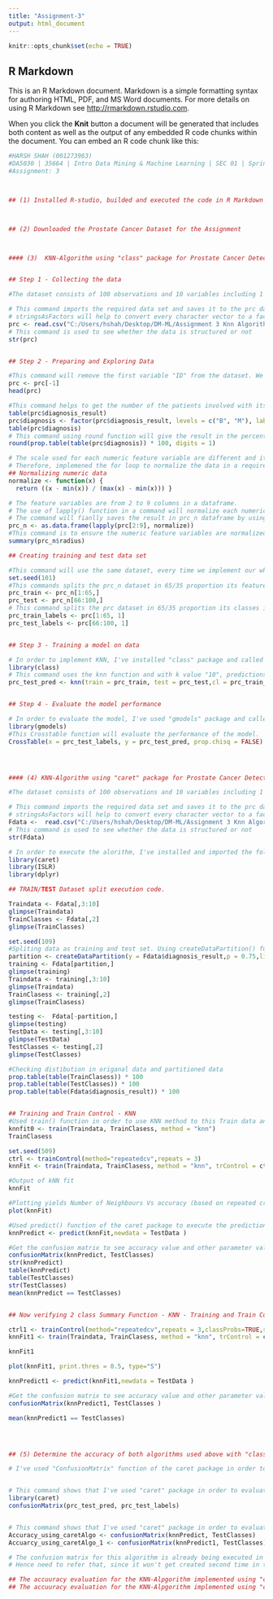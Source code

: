 ---
title: "Assignment-3"
output: html_document
---

```{r setup, include=FALSE}
knitr::opts_chunk$set(echo = TRUE)
```

## R Markdown

This is an R Markdown document. Markdown is a simple formatting syntax for authoring HTML, PDF, and MS Word documents. For more details on using R Markdown see <http://rmarkdown.rstudio.com>.

When you click the **Knit** button a document will be generated that includes both content as well as the output of any embedded R code chunks within the document. You can embed an R code chunk like this:


```{r}

#HARSH SHAH (001273963)
#DA5030 | 35664 | Intro Data Mining & Machine Learning | SEC 01 | Spring 2018
#Assignment: 3



## (1) Installed R-studio, builded and executed the code in R Markdown Notebook and tried organizing the output in a readable format.



## (2) Downloaded the Prostate Cancer Dataset for the Assignment



#### (3)  KNN-Algorithm using "class" package for Prostate Cancer Detection


## Step 1 - Collecting the data

#The dataset consists of 100 observations and 10 variables including 1 ID variable, 1 Class variable and 8 features variable

# This command imports the required data set and saves it to the prc data frame & 
# stringsAsFactors will help to convert every character vector to a factor wherever it makes sense.
prc <- read.csv("C:/Users/hshah/Desktop/DM-ML/Assignment 3 Knn Algorithm/prostate_cancer (1).csv",stringsAsFactors = FALSE) 
# This command is used to see whether the data is structured or not
str(prc)


## Step 2 - Preparing and Exploring Data

#This command will remove the first variable "ID" from the dataset. We are removing it, since it's of no usage in prediction and implementing the algorithm.
prc <- prc[-1]
head(prc)

#This command helps to get the number of the patients involved with its specific class.
table(prc$diagnosis_result)
prc$diagnosis <- factor(prc$diagnosis_result, levels = c("B", "M"), labels = c("Benign", "Malignant"))
table(prc$diagnosis)
# This command using round function will give the result in the percentage form rounded of to 1 decimal place( and so it’s digits = 1)
round(prop.table(table(prc$diagnosis)) * 100, digits = 1)

# The scale used for each numeric feature variable are different and it might impact the analyses.
# Therefore, implemened the for loop to normalize the data in a required equal form with its values scaled between o to 1. 
## Normalizing numeric data
normalize <- function(x) {
  return ((x - min(x)) / (max(x) - min(x))) }

# The feature variables are from 2 to 9 columns in a dataframe.
# The use of lapply() function in a command will normalize each numeric feature in the dataframe. 
# The command will fianlly saves the result in prc_n dataframe by using as.data.frame() function.
prc_n <- as.data.frame(lapply(prc[2:9], normalize))
#This command is to ensure the numeric feature variables are normalized by trying on its one variable.
summary(prc_n$radius)

## Creating training and test data set

#This command will use the same dataset, every time we implement our whole algorithm. 
set.seed(101)
#This commands splits the prc_n dataset in 65/35 proportion its feature variables in train and test dataset.
prc_train <- prc_n[1:65,]
prc_test <- prc_n[66:100,]
# This command splits the prc dataset in 65/35 proportion its classes in train and test labels dataset.
prc_train_labels <- prc[1:65, 1]
prc_test_labels <- prc[66:100, 1] 


## Step 3 - Training a model on data

# In order to implement KNN, I've installed "class" package and called it with library() function.
library(class)
# This command uses the knn function and with k value "10", predictions are being implemented in the variable "prc_test_pred". The value of K is veing chosen by taking the sq. root of the total cases in the prc dataset.
prc_test_pred <- knn(train = prc_train, test = prc_test,cl = prc_train_labels, k=10)


## Step 4 - Evaluate the model performance

# In order to evaluate the model, I've used "gmodels" package and called it with library() function.
library(gmodels)
#This Crosstable function will evaluate the performance of the model. 
CrossTable(x = prc_test_labels, y = prc_test_pred, prop.chisq = FALSE)




#### (4) KNN-Algorithm using "caret" package for Prostate Cancer Detection

#The dataset consists of 100 observations and 10 variables including 1 ID variable, 1 Class variable and 8 features variable

# This command imports the required data set and saves it to the prc data frame & 
# stringsAsFactors will help to convert every character vector to a factor wherever it makes sense.
Fdata <-  read.csv("C:/Users/hshah/Desktop/DM-ML/Assignment 3 Knn Algorithm/prostate_cancer (1).csv",stringsAsFactors = FALSE) 
# This command is used to see whether the data is structured or not
str(Fdata)

# In order to execute the alorithm, I've installed and imported the following libraries in r.
library(caret)
library(ISLR)
library(dplyr)

## TRAIN/TEST Dataset split execution code.

Traindata <- Fdata[,3:10]
glimpse(Traindata)
TrainClasses <- Fdata[,2]
glimpse(TrainClasses)

set.seed(109)
#Spliting data as training and test set. Using createDataPartition() function from caret
partition <- createDataPartition(y = Fdata$diagnosis_result,p = 0.75,list = FALSE)
training <- Fdata[partition,]
glimpse(training)
Traindata <- training[,3:10]
glimpse(Traindata)
TrainClasess <- training[,2]
glimpse(TrainClasess)

testing <-  Fdata[-partition,]
glimpse(testing)
TestData <- testing[,3:10]
glimpse(TestData)
TestClasses <- testing[,2]
glimpse(TestClasses)

#Checking distibution in origanal data and partitioned data
prop.table(table(TrainClasess)) * 100
prop.table(table(TestClasses)) * 100
prop.table(table(Fdata$diagnosis_result)) * 100


## Training and Train Control - KNN 
#Used train() function in order to use KNN method to this Train data and Train Classes
knnfit0 <- train(Traindata, TrainClasess, method = "knn")
TrainClasess

set.seed(509)
ctrl <- trainControl(method="repeatedcv",repeats = 3) 
knnFit <- train(Traindata, TrainClasess, method = "knn", trControl = ctrl, preProcess = c("center","scale"), tuneLength = 20)

#Output of kNN fit
knnFit

#Plotting yields Number of Neighbours Vs accuracy (based on repeated cross validation)
plot(knnFit)

#Used predict() function of the caret package to execute the prediction on the test dataset classes with its output knnfit.
knnPredict <- predict(knnFit,newdata = TestData )

#Get the confusion matrix to see accuracy value and other parameter values
confusionMatrix(knnPredict, TestClasses)
str(knnPredict)
table(knnPredict)
table(TestClasses)
str(TestClasses)
mean(knnPredict == TestClasses)


## Now verifying 2 class Summary Function - KNN - Training and Train Control

ctrl1 <- trainControl(method="repeatedcv",repeats = 3,classProbs=TRUE,summaryFunction = twoClassSummary)
knnFit1 <- train(Traindata, TrainClasess, method = "knn", trControl = ctrl1, preProcess = c("center","scale"), tuneLength = 20)

knnFit1

plot(knnFit1, print.thres = 0.5, type="S")

knnPredict1 <- predict(knnFit1,newdata = TestData )

#Get the confusion matrix to see accuracy value and other parameter values
confusionMatrix(knnPredict1, TestClasses )

mean(knnPredict1 == TestClasses)




## (5) Determine the accuracy of both algorithms used above with "class" and "caret" package.

# I've used "ConfusionMatrix" function of the caret package in order to compare the accuracy of both the algorithms, that are implemented distinctly for KNN-Algorithm using distinct packages i.e. class & caret.


# This command shows that I've used "caret" package in order to evaluate the model with its specific accuracy. using its ConfusionMatrix() function. This evaluation is done for the algorithm umplemented using "class" package of 3rd question.
library(caret)
confusionMatrix(prc_test_pred, prc_test_labels)


# This command shows that I've used "caret" package in order to evaluate the model with its specific accuracy. using its ConfusionMatrix() function. This evaluation is done for the algorithm umplemented using "caret" package of 4th question.
Accuracy_using_caretAlgo <- confusionMatrix(knnPredict, TestClasses)
Accuarcy_using_caretAlgo_1 <- confusionMatrix(knnPredict1, TestClasses)

# The confusion matrix for this algorithm is already being executed in the 4th question.
# Hence need to refer that, since it won't get created second time in the same chunk.

## The accuuracy evaluation for the KNN-Alpgorithm implemented using "class" package in 3rd question. is 62.86%.
## The accuuracy evaluation for the KNN-Alpgorithm implemented using "caret" package in 4th question. is 87.50%.


```



